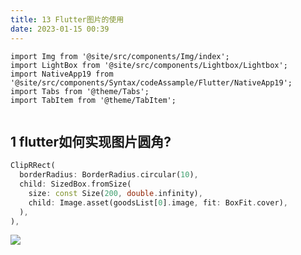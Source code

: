 ```yaml
---
title: 13 Flutter图片的使用
date: 2023-01-15 00:39
---
```


```mdx-code-block
import Img from '@site/src/components/Img/index';
import LightBox from '@site/src/components/Lightbox/Lightbox';
import NativeApp19 from '@site/src/components/Syntax/codeAssample/Flutter/NativeApp19';
import Tabs from '@theme/Tabs';
import TabItem from '@theme/TabItem';


```

## 1 flutter如何实现图片圆角?
```dart
ClipRRect(
  borderRadius: BorderRadius.circular(10),
  child: SizedBox.fromSize(
    size: const Size(200, double.infinity),
    child: Image.asset(goodsList[0].image, fit: BoxFit.cover),
  ),
),
```

<Img src="/images/WX20230115-004046.png" />
